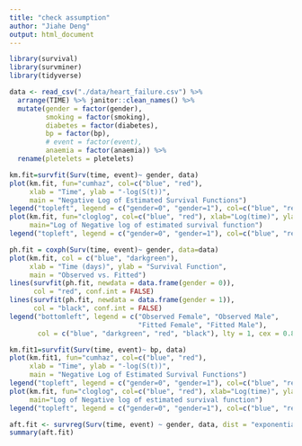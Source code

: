 ```yaml
---
title: "check assumption"
author: "Jiahe Deng"
output: html_document
---
```


```r
library(survival)
library(survminer)
library(tidyverse)
```

```r
data <- read_csv("./data/heart_failure.csv") %>% 
  arrange(TIME) %>% janitor::clean_names() %>%
  mutate(gender = factor(gender),
         smoking = factor(smoking),
         diabetes = factor(diabetes),
         bp = factor(bp),
         # event = factor(event),
         anaemia = factor(anaemia)) %>%
  rename(pletelets = pletelets)
```

```r
km.fit=survfit(Surv(time, event)~ gender, data)
plot(km.fit, fun="cumhaz", col=c("blue", "red"),
     xlab = "Time", ylab = "-log(S(t))",
     main = "Negative Log of Estimated Survival Functions")
legend("topleft", legend = c("gender=0", "gender=1"), col=c("blue", "red"), lty = 1, cex = 0.8)
plot(km.fit, fun="cloglog", col=c("blue", "red"), xlab="Log(time)", ylab="log(-log(S(t)))",
     main="Log of Negative log of estimated survival function")
legend("topleft", legend = c("gender=0", "gender=1"), col=c("blue", "red"), lty = 1, cex = 0.8)
```

```r
ph.fit = coxph(Surv(time, event)~ gender, data=data)
plot(km.fit, col = c("blue", "darkgreen"),
     xlab = "Time (days)", ylab = "Survival Function",
     main = "Observed vs. Fitted")
lines(survfit(ph.fit, newdata = data.frame(gender = 0)),
      col = "red", conf.int = FALSE)
lines(survfit(ph.fit, newdata = data.frame(gender = 1)),
      col = "black", conf.int = FALSE)
legend("bottomleft", legend = c("Observed Female", "Observed Male",
                                "Fitted Female", "Fitted Male"),
       col = c("blue", "darkgreen", "red", "black"), lty = 1, cex = 0.8)
```
```r
km.fit1=survfit(Surv(time, event)~ bp, data)
plot(km.fit1, fun="cumhaz", col=c("blue", "red"),
     xlab = "Time", ylab = "-log(S(t))",
     main = "Negative Log of Estimated Survival Functions")
legend("topleft", legend = c("gender=0", "gender=1"), col=c("blue", "red"), lty = 1, cex = 0.8)
plot(km.fit, fun="cloglog", col=c("blue", "red"), xlab="Log(time)", ylab="log(-log(S(t)))",
     main="Log of Negative log of estimated survival function")
legend("topleft", legend = c("gender=0", "gender=1"), col=c("blue", "red"), lty = 1, cex = 0.8)
```
```r
aft.fit <- survreg(Surv(time, event) ~ gender, data, dist = "exponential")
summary(aft.fit)
```

